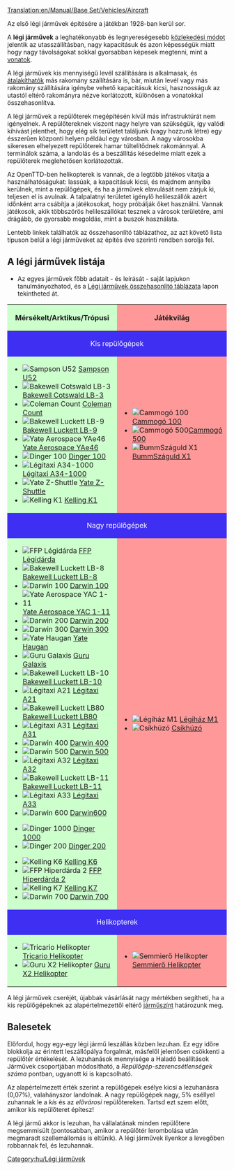 [[Translation:en/Manual/Base Set/Vehicles/Aircraft]]
{{hu/Tartalomjegyzék}}

Az első légi járművek építésére a játékban 1928-ban kerül sor.

A '''légi járművek''' a leghatékonyabb és legnyereségesebb [[hu/Manual/Base Set/Vehicles/Járművek|közlekedési módot]] jelentik az utasszállításban, nagy kapacitásuk és azon képességük miatt hogy nagy távolságokat sokkal gyorsabban képesek megtenni, mint a [[hu/Manual/Base Set/Vehicles/Vonatok|vonatok]].


A légi járművek kis mennyiségű levél szállítására is alkalmasak, és [[hu/Manual/Járművek átalakítása|átalakíthatók]] más rakomány szállítására is, bár, miután levél vagy más rakomány szállítására igénybe vehető kapacitásuk kicsi, hasznosságuk az utastól eltérő rakományra nézve korlátozott, különösen a vonatokkal összehasonlítva.


A légi járművek a repülőterek megépítésén kívül más infrastruktúrát nem igényelnek. A repülőtereknek viszont nagy helyre van szükségük, így valódi kihívást jelenthet, hogy elég sík területet találjunk (vagy hozzunk létre) egy ésszerűen központi helyen például egy városban. A nagy városokba sikeresen elhelyezett repülőterek hamar túltelítődnek rakománnyal. A terminálok száma, a landolás és a beszállítás késedelme miatt ezek a repülőterek meglehetősen korlátozottak.

Az OpenTTD-ben helikopterek is vannak, de a legtöbb játékos vitatja a használhatóságukat: lassúak, a kapacitásuk kicsi, és majdnem annyiba kerülnek, mint a repülőgépek, és ha a járművek elavulását nem zárjuk ki, teljesen el is avulnak. A talpalatnyi területet igénylő helileszállók azért időnként arra csábítja a játékosokat, hogy próbálják őket használni. Vannak játékosok, akik többszörös helileszállókat tesznek a városok területére, ami drágább, de gyorsabb megoldás, mint a buszok használata.

Lentebb linkek találhatók az összehasonlító táblázathoz, az azt követő lista típuson belül a légi járműveket az építés éve szerinti rendben sorolja fel.

==A légi járművek listája==
* Az egyes járművek főbb adatait - és leírását - saját lapjukon tanulmányozhatod, és a [[hu/Manual/Base Set/Vehicles/Légi járművek összehasonlító táblázata|Légi járművek összehasonlító táblázata]] lapon tekintheted át.

{|border="1" cellspacing="2" cellpadding="3" rules="all" style="margin:1em 1em 1em 0; border:solid 1px #AAAAAA;"
!width="50%" style="background: #ccffcc" | Mérsékelt/Arktikus/Trópusi
!width="50%" style="background: #ff9999" | Játékvilág
|-
! colspan="2" style="background: #3e2ff3; color:white" align="center" | Kis repülőgépek
|-
| style="background: #ccffcc" |
*[[File:en/JunkersJU52.png|Sampson U52]] [[hu/Manual/Base Set/Vehicles/Sampson U52|Sampson U52]]
*[[File:en/DouglasDC-3Dakota.png|Bakewell Cotswald LB-3]] [[hu/Manual/Base Set/Vehicles/Bakewell Cotswald LB-3|Bakewell Cotswald LB-3]]
*[[File:en/VickersViscount.png|Coleman Count]] [[hu/Manual/Base Set/Vehicles/Coleman Count|Coleman Count]]
*[[File:en/McDonnellDouglasDC-9.png|Bakewell Luckett LB-9]] [[hu/Manual/Base Set/Vehicles/Bakewell Luckett LB-9|Bakewell Luckett LB-9]]
*[[File:en/BritishAerospaceBAe46.png|Yate Aerospace YAe46]] [[hu/Manual/Base Set/Vehicles/Yate Aerospace YAe46|Yate Aerospace YAe46]]
*[[File:en/Fokker100.png|Dinger 100]] [[hu/Manual/Base Set/Vehicles/Dinger 100|Dinger 100]]
*[[File:en/AirTaxiA34-1000.png|Légitaxi A34-1000]] [[hu/Manual/Base Set/Vehicles/Légitaxi A34-1000|Légitaxi A34-1000]]
*[[File:en/YateZ-Shuttle.png|Yate Z-Shuttle]] [[hu/Manual/Base Set/Vehicles/Yate Z-Shuttle|Yate Z-Shuttle]]
*[[File:en/KellingK1.png|Kelling K1]] [[hu/Manual/Base Set/Vehicles/Kelling K1|Kelling K1]]
| style="background: #ff9999" |
*[[File:en/Ploddyphut100.png|Cammogó 100]] [[hu/Cammogó 100|Cammogó 100]]
*[[File:en/Ploddyphut500.png|Cammogó 500]][[hu/Cammogó 500|Cammogó 500]]
*[[File:en/Flashbang X1.png|BummSzáguld X1]] [[hu/BummSzáguld X1|BummSzáguld X1]]
|-
! colspan="2" style="background: #3e2ff3; color:white" align="center" | Nagy repülőgépek
|-
| style="background: #ccffcc" |
*[[File:en/A%C3%ABrospatialeSE-310Caravelle.png|FFP Légidárda]] [[hu/Manual/Base Set/Vehicles/FFP Légidárda|FFP Légidárda]]
*[[File:en/McDonnellDouglasDC-8.png|Bakewell Luckett LB-8]] [[hu/Manual/Base Set/Vehicles/Bakewell Luckett LB-8|Bakewell Luckett LB-8]]
*[[File:en/Boeing727.png|Darwin 100]] [[hu/Manual/Base Set/Vehicles/Darwin 100|Darwin 100]]
*[[File:en/BritishAerospaceBAC1-11.png|Yate Aerospace YAC 1-11]] [[hu/Manual/Base Set/Vehicles/Yate Aerospace YAC 1-11|Yate Aerospace YAC 1-11]]
*[[File:en/Boeing737.png|Darwin 200]] [[hu/Manual/Base Set/Vehicles/Darwin 200|Darwin 200]]
*[[File:en/Boeing747.png|Darwin 300]] [[hu/Manual/Base Set/Vehicles/Darwin 300|Darwin 300]]
*[[File:en/BAC-A%C3%ABrospatialConcorde.png|Yate Haugan]] [[hu/Manual/Base Set/Vehicles/Yate Haugan|Yate Haugan]]
*[[File:en/LockheedTristar.png|Guru Galaxis]] [[hu/Manual/Base Set/Vehicles/Guru Galaxis|Guru Galaxis]]
*[[File:en/McDonnelDouglasDC-10.png|Bakewell Luckett LB-10]] [[hu/Manual/Base Set/Vehicles/Bakewell Luckett LB-10|Bakewell Luckett LB-10]]
*[[File:en/AirbusA300.png|Légitaxi A21]] [[hu/Manual/Base Set/Vehicles/Légitaxi A21|Légitaxi A21]]
*[[File:en/McDonnellDouglasMD80.png|Bakewell Luckett LB80]] [[hu/Manual/Base Set/Vehicles/Bakewell Luckett LB80|Bakewell Luckett LB80]]
*[[File:en/AirbusA300.png|Légitaxi A31]] [[hu/Manual/Base Set/Vehicles/Légitaxi A31|Légitaxi A31]]
*[[File:en/Boeing757.png|Darwin 400]] [[hu/Manual/Base Set/Vehicles/Darwin 400|Darwin 400]]
*[[File:en/Boeing767.png|Darwin 500]] [[hu/Manual/Base Set/Vehicles/Darwin 500|Darwin 500]]
*[[File:en/AirbusA320.png|Légitaxi A32]] [[hu/Manual/Base Set/Vehicles/Légitaxi A32|Légitaxi A32]]
*[[File:en/McDonnellDouglasMD-11.png|Bakewell Luckett LB-11]] [[hu/Manual/Base Set/Vehicles/Bakewell Luckett LB-11|Bakewell Luckett LB-11]]
*[[File:en/AirbusA330.png|Légitaxi A33]] [[hu/Manual/Base Set/Vehicles/Légitaxi A33|Légitaxi A33]]
*[[File:en/AirbusA330.png|Darwin 600]] [[hu/Manual/Base Set/Vehicles/Darwin 600|Darwin600]]

*[[File:en/Dinger1000.png|Dinger 1000]] [[hu/Manual/Base Set/Vehicles/Dinger 1000|Dinger 1000]]
*[[File:en/Dinger200.png|Dinger 200]] [[hu/Manual/Base Set/Vehicles/Dinger 200|Dinger 200]]

*[[File:en/KellingK6.png|Kelling K6]] [[hu/Manual/Base Set/Vehicles/Kelling K6|Kelling K6]]
*[[File:en/FFPHyperdart2.png|FFP Hiperdárda 2]] [[hu/Manual/Base Set/Vehicles/FFP Hiperdárda 2|FFP Hiperdárda 2]]
*[[File:en/KellingK7.png|Kelling K7]] [[hu/Manual/Base Set/Vehicles/Kelling K7|Kelling K7]]
*[[File:en/Darwin700.png|Darwin 700]] [[hu/Manual/Base Set/Vehicles/Darwin 700|Darwin 700]]
| style="background: #ff9999" |

*[[File:en/JuggerplaneM1.png|Légiház M1]] [[hu/Légiház M1|Légiház M1]]
*[[File:en/Flashbangwizzer.png|Csíkhúzó]] [[hu/Csíkhúzó|Csíkhúzó]]
|-
! colspan="2" style="background: #3e2ff3; color:white" align="center" | Helikopterek
|-
| style="background: #ccffcc" |
*[[File:en/SikorskyHelicopter.png|Tricario Helikopter]] [[hu/Manual/Base Set/Vehicles/Tricario Helikopter|Tricario Helikopter]]
*[[File:en/GuruX2Helicopter.png|Guru X2 Helikopter]] [[hu/Manual/Base Set/Vehicles/Guru X2 Helikopter|Guru X2 Helikopter]]
| style="background: #ff9999" |
*[[File:en/Powernauthelicopter.png|Semmierő Helikopter]] [[hu/Semmierő Helikopter|Semmierő Helikopter]]
|}

A légi járművek cseréjét, újabbak vásárlását nagy mértékben segítheti, ha a kis repülőgépeknek az alapértelmezettől eltérő [[hu/Manual/Szállítási vállalat#A vállalatablak|járműszínt]] határozunk meg.

==Balesetek==
Előfordul, hogy egy-egy légi jármű leszállás közben lezuhan. Ez egy időre blokkolja az érintett leszállópálya forgalmát, másfelől jelentősen csökkenti a repülőtér értékelését. A lezuhanások mennyisége a Haladó beállítások Járművek csoportjában módosítható, a ''Repülőgép-szerencsétlenségek száma'' pontban, ugyanott ki is kapcsolható.

Az alapértelmezett érték szerint a repülőgépek esélye kicsi a lezuhanásra (0,07%), valahányszor landolnak. A nagy repülőgépek nagy, 5% eséllyel zuhannak le a ''kis'' és az ''elővárosi'' repülőtereken. Tartsd ezt szem előtt, amikor kis repülőteret építesz! 

A légi jármű akkor is lezuhan, ha vállalatának minden repülőtere megsemmisült (pontosabban, amikor a repülőtér lerombolása után megmaradt szellemállomás is eltűnik). A légi járművek ilyenkor a levegőben robbannak fel, és lezuhannak.

[[Category:hu/Légi járművek]]